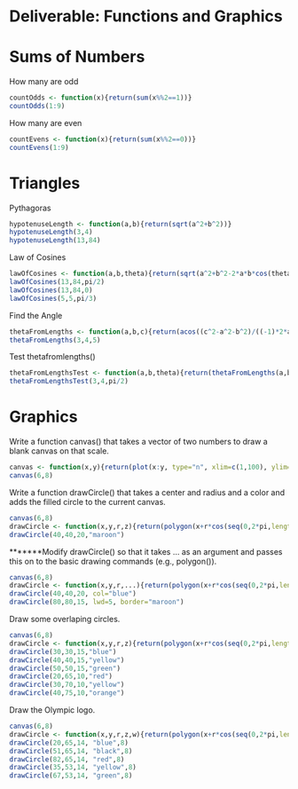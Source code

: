 Deliverable: Functions and Graphics 
==========

# Sums of Numbers
How many are odd
```r
countOdds <- function(x){return(sum(x%%2==1))}
countOdds(1:9)
```
How many are even
```r
countEvens <- function(x){return(sum(x%%2==0))}
countEvens(1:9)
```
# Triangles
Pythagoras
```r
hypotenuseLength <- function(a,b){return(sqrt(a^2+b^2))}
hypotenuseLength(3,4)
hypotenuseLength(13,84)
```
Law of Cosines
```r
lawOfCosines <- function(a,b,theta){return(sqrt(a^2+b^2-2*a*b*cos(theta)))}
lawOfCosines(13,84,pi/2)
lawOfCosines(13,84,0)
lawOfCosines(5,5,pi/3)
```
Find the Angle
```r
thetaFromLengths <- function(a,b,c){return(acos((c^2-a^2-b^2)/((-1)*2*a*b)))}
thetaFromLengths(3,4,5)
```
Test thetafromlengths()
```r
thetaFromLengthsTest <- function(a,b,theta){return(thetaFromLengths(a,b,lawOfCosines(a,b,theta))-theta)}
thetaFromLengthsTest(3,4,pi/2)
```
# Graphics
Write a function canvas() that takes a vector of two numbers to draw a blank canvas on that scale. 
```r
canvas <- function(x,y){return(plot(x:y, type="n", xlim=c(1,100), ylim=c(1,100), xlab="", ylab="",asp=1))}
canvas(6,8)
```
Write a function drawCircle() that takes a center and radius and a color and adds the filled circle to the current canvas. 
```r
canvas(6,8)
drawCircle <- function(x,y,r,z){return(polygon(x+r*cos(seq(0,2*pi,length=1000)),y+r*sin(seq(0,2*pi, length=1000)), col=z, border=NULL))}
drawCircle(40,40,20,"maroon")
```
*******Modify drawCircle() so that it takes ... as an argument and passes this on to the basic drawing commands (e.g., polygon()). 
```r
canvas(6,8)
drawCircle <- function(x,y,r,...){return(polygon(x+r*cos(seq(0,2*pi,length=1000)),y+r*sin(seq(0,2*pi, length=1000)),...))}
drawCircle(40,40,20, col="blue")
drawCircle(80,80,15, lwd=5, border="maroon")
```
Draw some overlaping circles.
```r
canvas(6,8)
drawCircle <- function(x,y,r,z){return(polygon(x+r*cos(seq(0,2*pi,length=1000)),y+r*sin(seq(0,2*pi, length=1000)), col=z))}
drawCircle(30,30,15,"blue")
drawCircle(40,40,15,"yellow")
drawCircle(50,50,15,"green")
drawCircle(20,65,10,"red")
drawCircle(30,70,10,"yellow")
drawCircle(40,75,10,"orange")
```
Draw the Olympic logo.
```r
canvas(6,8)
drawCircle <- function(x,y,r,z,w){return(polygon(x+r*cos(seq(0,2*pi,length=1000)),y+r*sin(seq(0,2*pi, length=1000)), border=z, lwd=w))}
drawCircle(20,65,14, "blue",8)
drawCircle(51,65,14, "black",8)
drawCircle(82,65,14, "red",8)
drawCircle(35,53,14, "yellow",8)
drawCircle(67,53,14, "green",8)
```



